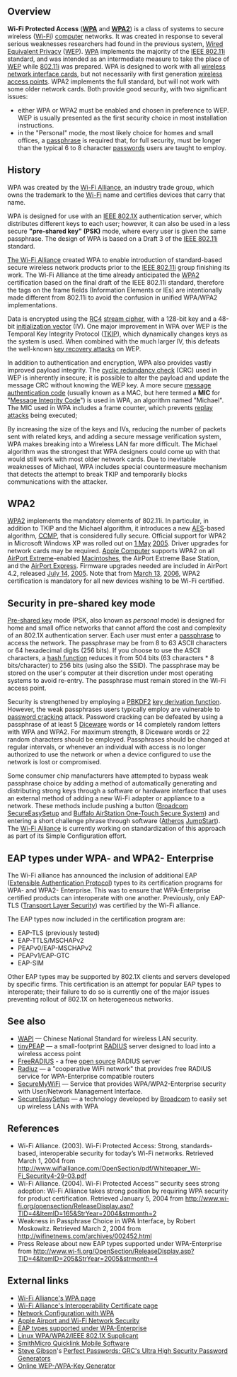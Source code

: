 ==Overview==

'''Wi-Fi Protected Access''' ('''[[WPA]]''' and '''[[WPA2]]''') is a class of systems to secure wireless ([[Wi-Fi]]) [[computer]] networks. It was created in response to several serious weaknesses researchers had found in the previous system, [[Wired Equivalent Privacy]] ([[WEP]]). [[WPA]] implements the majority of the [[IEEE 802.11i]] standard, and was intended as an intermediate measure to take the place of [[WEP]] while [[802.11i]] was prepared. WPA is designed to work with all [[wireless network interface card]]s, but not necessarily with first generation [[wireless access point]]s. WPA2 implements the full standard, but will not work with some older network cards. Both provide good security, with two significant issues:

* either WPA or WPA2  must be enabled and chosen in preference to WEP. WEP is usually presented as the first security choice in most installation instructions.
* in the "Personal" mode, the most likely choice for homes and small offices, a [[passphrase]] is required that, for full security, must be longer than the typical 6 to 8 character [[password]]s users are taught to employ.

==History==

WPA was created by the [[The Wi-Fi Alliance|Wi-Fi Alliance]], an industry trade group, which owns the trademark to the [[Wi-Fi]] name and certifies devices that carry that name. 

WPA is designed for use with an [[IEEE 802.1X]] authentication server, which distributes different keys to each user; however, it can also be used in a less secure '''"pre-shared key" (PSK)''' mode, where every user is given the same passphrase. The design of WPA is based on a Draft 3 of the [[IEEE 802.11i]] standard.

[[The Wi-Fi Alliance]] created WPA to enable introduction of standard-based secure wireless network products prior to the [[IEEE 802.11i]] group finishing its work. The Wi-Fi Alliance at the time already anticipated the [[WPA2]] certification based on the final draft of the IEEE 802.11i standard, therefore the tags on the frame fields (Information Elements or IEs) are intentionally made different from 802.11i to avoid the confusion in unified WPA/WPA2 implementations.

Data is encrypted using the [[RC4 (cipher)|RC4]] [[stream cipher]], with a 128-bit key and a 48-bit [[initialization vector]] (IV). One major improvement in WPA over WEP is the Temporal Key Integrity Protocol ([[TKIP]]), which dynamically changes keys as the system is used. When combined with the much larger IV, this defeats the well-known [[related-key attack|key recovery attacks]] on WEP.  

In addition to authentication and encryption, WPA also provides vastly improved payload integrity. The [[cyclic redundancy check]] (CRC) used in WEP is inherently insecure; it is possible to alter the payload and update the message CRC without knowing the WEP key.  A more secure [[message authentication code]] (usually known as a MAC, but here termed a '''MIC''' for "[[Message Integrity Code]]") is used in WPA, an algorithm named "Michael". The MIC used in WPA includes a frame counter, which prevents [[replay attack|replay attacks]] being executed;

By increasing the size of the keys and IVs, reducing the number of packets sent with related keys, and adding a secure message verification system, WPA makes breaking into a Wireless LAN far more difficult. The Michael algorithm was the strongest that WPA designers could come up with that would still work with most older network cards. Due to inevitable weaknesses of Michael, WPA includes special countermeasure mechanism that detects the attempt to break TKIP and temporarily blocks communications with the attacker.

==WPA2==

[[WPA2]] implements the mandatory elements of 802.11i. In particular, in addition to TKIP and the Michael algorithm, it introduces a new [[Advanced Encryption Standard|AES]]-based algorithm, [[CCMP]], that is considered fully secure. Official support for WPA2 in Microsoft Windows XP was rolled out on [[1 May]] [[2005]]. Driver upgrades for network cards may be required. [[Apple Computer]] supports WPA2 on all [[AirPort Extreme]]-enabled [[Apple Macintosh|Macintoshes]], the AirPort Extreme Base Station, and the [[AirPort Express]]. Firmware upgrades needed are included in AirPort 4.2, released [[July 14]], [[2005]]. Note that from [[March 13]], [[2006]], WPA2 certification is mandatory for all new devices wishing to be Wi-Fi certified.

==Security in pre-shared key mode==

[[Pre-shared key]] mode (PSK, also known as ''personal'' mode) is designed for home and small office networks that cannot afford the cost and complexity of an 802.1X authentication server. Each user must enter a [[passphrase]] to access the network. The passphrase may be from 8 to 63 ASCII characters or 64 hexadecimal digits (256 bits). If you choose to use the ASCII characters, a [[Hash_function|hash function]] reduces it from 504 bits (63 characters * 8 bits/character) to 256 bits (using also the SSID). The passphrase may be stored on the user's computer at their discretion under most operating systems to avoid re-entry. The passphrase must remain stored in the Wi-Fi access point.

Security is strengthened by employing a [[PBKDF2]] [[key derivation function]]. However, the weak passphrases users typically employ are vulnerable to [[password cracking]] attack. Password cracking can be defeated by using a passphrase of at least 5 [[Diceware]] words or 14 completely random letters with WPA and WPA2. For maximum strength, 8 Diceware words or 22 random characters should be employed. Passphrases should be changed at regular intervals, or whenever an individual with access is no longer authorized to use the network or when a device configured to use the network is lost or compromised.

Some consumer chip manufacturers have attempted to bypass weak passphrase choice by adding a method of automatically generating and distributing strong keys through a software or hardware interface that uses an external method of adding a new Wi-Fi adapter or appliance to a network. These methods include pushing a button ([[Broadcom]] [http://www.broadcom.com/products/secureeasysetup.php SecureEasySetup] and [http://www.buffalotech.com/products/aoss.php Buffalo AirStation One-Touch Secure System]) and entering a short challenge phrase through software ([[Atheros]] [http://www.atheros.com/pt/atheros_JumpStart_for_wireless_whitepaper.pdf JumpStart]). The [[Wi-Fi Alliance]] is currently working on standardization of this approach as part of its Simple Configuration effort.

==EAP types under WPA- and WPA2- Enterprise==

The Wi-Fi alliance has announced the inclusion of additional EAP ([[Extensible Authentication Protocol]]) types to its certification programs for WPA- and WPA2- Enterprise.  This was to ensure that WPA-Enterprise certified products can interoperate with one another.  Previously, only EAP-TLS ([[Transport Layer Security]]) was certified by the Wi-Fi alliance.

The EAP types now included in the certification program are:

* EAP-TLS (previously tested)
* EAP-TTLS/MSCHAPv2
* PEAPv0/EAP-MSCHAPv2
* PEAPv1/EAP-GTC
* EAP-SIM

Other EAP types may be supported by 802.1X clients and servers developed by specific firms. This certification is an attempt for popular EAP types to interoperate; their failure to do so is currently one of the major issues preventing rollout of 802.1X on heterogeneous networks.

==See also==

* [[WAPI]] —<!-- controversial--> Chinese National Standard for wireless LAN security.
* [[tinyPEAP]] — a small-footprint [[RADIUS]] server designed to load into a wireless access point
* [[FreeRADIUS]] - a free [[open source]] RADIUS server
* [[Radiuz]] — a "cooperative WiFi network" that provides free RADIUS service for WPA-Enterprise compatible routers
* [[SecureMyWiFi]] — Service that provides WPA/WPA2-Enterprise security with User/Network Management Interface.
* [[SecureEasySetup]] — a technology developed by [[Broadcom]] to easily set up wireless LANs with WPA

== References ==

* Wi-Fi Alliance. (2003). Wi-Fi Protected Access: Strong, standards-based, interoperable security for today’s Wi-Fi networks. Retrieved March 1, 2004 from http://www.wifialliance.com/OpenSection/pdf/Whitepaper_Wi-Fi_Security4-29-03.pdf
* Wi-Fi Alliance. (2004). Wi-Fi Protected Access&trade; security sees strong adoption: Wi-Fi Alliance takes strong position by requiring WPA security for product certification. Retrieved January 5, 2004 from http://www.wi-fi.org/opensection/ReleaseDisplay.asp?TID=4&ItemID=165&StrYear=2004&strmonth=2
* Weakness in Passphrase Choice in WPA Interface, by Robert Moskowitz. Retrieved March 2, 2004 from http://wifinetnews.com/archives/002452.html
* Press Release about new EAP types supported under WPA-Enterprise from http://www.wi-fi.org/OpenSection/ReleaseDisplay.asp?TID=4&ItemID=205&StrYear=2005&strmonth=4

==External links==

* [http://www.wi-fi.org/opensection/protected_access.asp Wi-Fi Alliance's WPA page]
* [http://www.wi-fi.org/opensection/certification-certificate.asp Wi-Fi Alliance's Interoperability Certificate page]
* [http://www.wi-fiplanet.com/tutorials/article.php/3552826 Network Configuration with WPA]
* [http://theworld.com/~reinhold/airport.html Apple Airport and Wi-Fi Network Security]
* [http://www.wi-fi.org/OpenSection/eap.asp EAP types supported under WPA-Enterprise]
* [http://hostap.epitest.fi/wpa_supplicant/ Linux WPA/WPA2/IEEE 802.1X Supplicant]
* [http://www.smithmicro.com/default.tpl?sku=QLMWA0EE&group=product_full SmithMicro Quicklink Mobile Software]
* [[Steve Gibson]]'s [https://www.grc.com/passwords/ Perfect Passwords: GRC's Ultra High Security Password Generators]
* [http://darkvoice.dyndns.org/wlankeygen/ Online WEP-/WPA-Key Generator]
